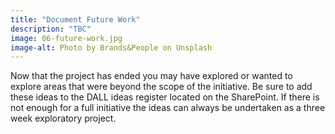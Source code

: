 ```yaml
---
title: "Document Future Work"
description: "TBC"
image: 06-future-work.jpg
image-alt: Photo by Brands&People on Unsplash
---
```

  
Now that the project has ended you may have explored or wanted to explore areas that were beyond the scope of the initiative. Be sure to add these ideas to the DALL ideas register located on the SharePoint. If there is not enough for a full initiative the ideas can always be undertaken as a three week exploratory project. 